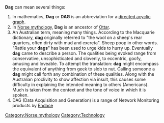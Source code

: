 '''Dag''' can mean several things:

# In mathematics, '''Dag''' or '''DAG''' is an abbreviation for a [[directed acyclic graph]].
# In [[Norse mythology]], '''Dag''' is an ancestor of [[Ottar]].
# An Australian term, meaning many things.  According to the Macquarie dictionary, '''dag''' originally referred to "the wool on a sheep's rear quarters, often dirty with mud and excreta".  Sheep poop in other words.  "Rattle your '''dags'''" has been used to urge kids to hurry up.  Eventually '''dag''' came to describe a person.  The qualities being evoked range from conservative, unsophisticated and slovenly, to eccentric, goofy, amusing and loveable.  To attempt the translation: '''dag''' might encompass the equivalent of anything from geek to slob to nut.  Calling someone a '''dag''' might call forth any combination of these qualities.  Along with the Australian proclivity to show affection via insult, this causes some difficulty in explaining the intended meaning to others (Americans).  Much is taken from the context and the tone of voice in which it is spoken.
# DAG (Data Acquisition and Generation) is a range of Network Monitoring products by [[Endace]]

{{disambig}}

[[Category:Norse mythology]]
[[Category:Technology]]